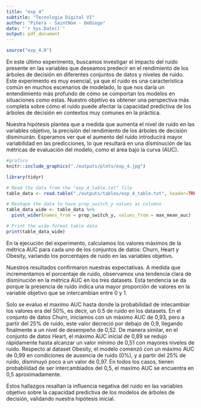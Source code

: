 ```yaml
---
title: "exp_4"
subtitle: "Tecnologia Digital VI"
author: "Piñera - SaintNom - DeDiego"
date: "`r Sys.Date()`"
output: pdf_document
---
```


```r
source("exp_4.R")

```

En este último experimento, buscamos investigar el impacto del ruido presente en las variables que deseamos predecir en el rendimiento de los árboles de decisión en diferentes conjuntos de datos y niveles de ruido. Este experimento es muy esencial, ya que el ruido es una característica común en muchos escenarios de modelado, lo que nos daría un entendimiento más profundo de cómo se comportan los modelos en situaciones como estas. Nuestro objetivo es obtener una perspectiva más completa sobre cómo el ruido puede afectar la capacidad predictiva de los árboles de decisión en contextos muy comunes en la práctica.

Nuestra hipótesis plantea que a medida que aumenta el nivel de ruido en las variables objetivo, la precisión del rendimiento de los árboles de decisión disminuirán. Esperamos ver que el aumento del ruido introducirá mayor variabilidad en las predicciones, lo que resultará en una disminución de las métricas de evaluación del modelo, como el área bajo la curva (AUC).

```r
#grafico
knitr::include_graphics("./outputs/plots/exp_4.jpg")
```

```r
library(tidyr)

# Read the data from the "exp_4_table.txt" file
table_data <- read.table("./outputs/tables/exp_4_table.txt", header=TRUE, sep="\t")

# Reshape the data to have prop_switch_y values as columns
table_data_wide <- table_data %>%
  pivot_wider(names_from = prop_switch_y, values_from = max_mean_auc)

# Print the wide-format table data
print(table_data_wide)
```

En la ejecución del experimento, calculamos los valores máximos de la métrica AUC para cada uno de los conjuntos de datos: Churn, Heart y Obesity, variando los porcentajes de ruido en las variables objetivo.

Nuestros resultados confirmaron nuestras expectativas. A medida que incrementamos el porcentaje de ruido, observamos una tendencia clara de disminución en la métrica AUC en los tres datasets. Esta tendencia se da porque la presencia de ruido indica una mayor proporción de valores en la variable objetivo que se intercambian entre 0 y 1.

Solo se evaluo el maximo AUC hasta donde la probabilidad de intecambiar los valores era del 50%, es decir, un 0.5 de ruido en los datasets. En el conjunto de datos Churn, iniciamos con un máximo AUC de 0,93, pero a partir del 25% de ruido, este valor decreció por debajo de 0,9, llegando finalmente a un nivel de desempeño de 0,52. De manera similar, en el conjunto de datos Heart, el máximo AUC inicial de 0,89 se redujo rápidamente hasta alcanzar un valor mínimo de 0,51 con mayores niveles de ruido. Respecto al dataset Obesity, el modelo comenzó con un máximo AUC de 0,99 en condiciones de ausencia de ruido (0%), y a partir del 25% de ruido, disminuyó poco a un valor de 0,97. En todos los casos, tienen probabilidad de ser intercambiados del 0,5, el maximo AUC se encuentra en 0,5 aproximadamente.

Estos hallazgos resaltan la influencia negativa del ruido en las variables objetivo sobre la capacidad predictiva de los modelos de árboles de decisión, validando nuestra hipótesis inicial.
